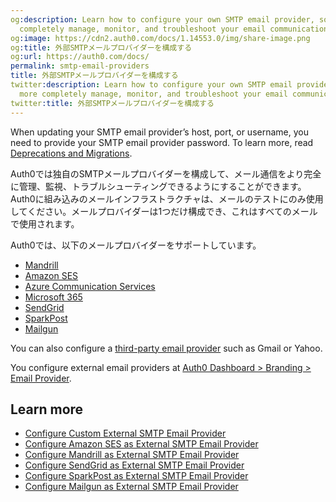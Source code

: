 ```yaml
---
og:description: Learn how to configure your own SMTP email provider, so you can more
  completely manage, monitor, and troubleshoot your email communications.
og:image: https://cdn2.auth0.com/docs/1.14553.0/img/share-image.png
og:title: 外部SMTPメールプロバイダーを構成する
og:url: https://auth0.com/docs/
permalink: smtp-email-providers
title: 外部SMTPメールプロバイダーを構成する
twitter:description: Learn how to configure your own SMTP email provider, so you can
  more completely manage, monitor, and troubleshoot your email communications.
twitter:title: 外部SMTPメールプロバイダーを構成する
---
```


<Callout icon="file-lines" color="#0EA5E9" iconType="regular">

When updating your SMTP email provider’s host, port, or username, you need to provide your SMTP email provider password. To learn more, read [Deprecations and Migrations](/docs/troubleshoot/product-lifecycle/deprecations-and-migrations).

</Callout>

Auth0では独自のSMTPメールプロバイダーを構成して、メール通信をより完全に管理、監視、トラブルシューティングできるようにすることができます。Auth0に組み込みのメールインフラストラクチャは、メールのテストにのみ使用してください。メールプロバイダーは1つだけ構成でき、これはすべてのメールで使用されます。

Auth0では、以下のメールプロバイダーをサポートしています。

* [Mandrill](/docs/customize/email/smtp-email-providers/configure-mandrill-as-external-smtp-email-provider)
* [Amazon SES](/docs/customize/email/smtp-email-providers/configure-amazon-ses-as-external-smtp-email-provider)
* [Azure Communication Services](/docs/customize/email/smtp-email-providers/configure-azure-comm-service-as-smtp-email-provider)
* [Microsoft 365](/docs/customize/email/smtp-email-providers/configure-365-exchange-as-smtp-email-provider)
* [SendGrid](/docs/customize/email/smtp-email-providers/configure-sendgrid-as-external-smtp-email-provider)
* [SparkPost](/docs/customize/email/smtp-email-providers/configure-sparkpost-as-external-smtp-email-provider)
* [Mailgun](/docs/customize/email/smtp-email-providers/configure-mailgun-as-external-smtp-email-provider)

You can also configure a [third-party email provider](/docs/customize/email/smtp-email-providers/configure-custom-external-smtp-email-provider) such as Gmail or Yahoo.

You configure external email providers at [Auth0 Dashboard > Branding > Email Provider](https://manage.auth0.com/#/templates/provider).

## Learn more

* [Configure Custom External SMTP Email Provider](/docs/customize/email/smtp-email-providers/configure-custom-external-smtp-email-provider)
* [Configure Amazon SES as External SMTP Email Provider](/docs/customize/email/smtp-email-providers/configure-amazon-ses-as-external-smtp-email-provider)
* [Configure Mandrill as External SMTP Email Provider](/docs/customize/email/smtp-email-providers/configure-mandrill-as-external-smtp-email-provider)
* [Configure SendGrid as External SMTP Email Provider](/docs/customize/email/smtp-email-providers/configure-sendgrid-as-external-smtp-email-provider)
* [Configure SparkPost as External SMTP Email Provider](/docs/customize/email/smtp-email-providers/configure-sparkpost-as-external-smtp-email-provider)
* [Configure Mailgun as External SMTP Email Provider](/docs/customize/email/smtp-email-providers/configure-mailgun-as-external-smtp-email-provider)